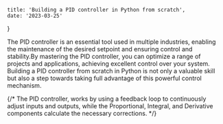 
    title: 'Building a PID controller in Python from scratch',
    date: '2023-03-25'
}

The PID controller is an essential tool used in multiple industries, enabling 
the maintenance of the desired setpoint and ensuring control and stability.By 
mastering the PID controller, you can optimize a range of projects and 
applications, achieving excellent control over your system. Building a PID 
controller from scratch in Python is not only a valuable skill but also a step 
towards taking full advantage of this powerful control mechanism.



<div style={{ display: 'block', margin: 'auto', width: '60%' }}>
    <InlineMath math="u(t) = K_p e(t) + K_i \int_{0}^{t} e(\tau) d\tau + K_d \frac{d}{dt} e(t)"/>
</div>



{/* The PID controller, works by using a feedback loop to continuously adjust inputs 
and outputs, while the Proportional, Integral, and Derivative components 
calculate the necessary corrections. */}


